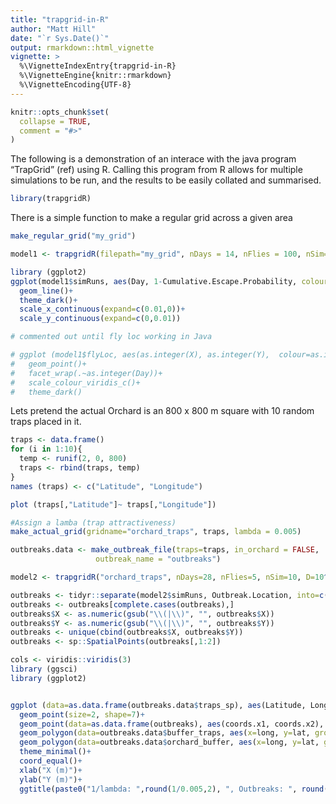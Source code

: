```yaml
---
title: "trapgrid-in-R"
author: "Matt Hill"
date: "`r Sys.Date()`"
output: rmarkdown::html_vignette
vignette: >
  %\VignetteIndexEntry{trapgrid-in-R}
  %\VignetteEngine{knitr::rmarkdown}
  %\VignetteEncoding{UTF-8}
---
```


```r
knitr::opts_chunk$set(
  collapse = TRUE,
  comment = "#>"
)
```

The following is a demonstration of an interace with the java program "TrapGrid" (ref) using R. Calling this program from R allows for multiple simulations to be run, and the results to be easily collated and summarised.

```r
library(trapgridR)
```

There is a simple function to make a regular grid across a given area
```r
make_regular_grid("my_grid")
```


```r
model1 <- trapgridR(filepath="my_grid", nDays = 14, nFlies = 100, nSim=10, D=10^5)
```
```r
library (ggplot2)
ggplot(model1$simRuns, aes(Day, 1-Cumulative.Escape.Probability, colour=SimRun, group=SimRun))+
  geom_line()+
  theme_dark()+
  scale_x_continuous(expand=c(0.01,0))+
  scale_y_continuous(expand=c(0,0.01))

```

```r
# commented out until fly loc working in Java

# ggplot (model1$flyLoc, aes(as.integer(X), as.integer(Y),  colour=as.integer(Simulation.Number)))+
#   geom_point()+
#   facet_wrap(.~as.integer(Day))+
#   scale_colour_viridis_c()+
#   theme_dark()

```

Lets pretend the actual Orchard is an 800 x 800 m square with 10 random traps placed in it.

```r

traps <- data.frame()
for (i in 1:10){
  temp <- runif(2, 0, 800)
  traps <- rbind(traps, temp)
}
names (traps) <- c("Latitude", "Longitude")

plot (traps[,"Latitude"]~ traps[,"Longitude"])

```
```r
#Assign a lamba (trap attractiveness)
make_actual_grid(gridname="orchard_traps", traps, lambda = 0.005)
```

```r
outbreaks.data <- make_outbreak_file(traps=traps, in_orchard = FALSE,
                   outbreak_name = "outbreaks")
```

```r
model2 <- trapgridR("orchard_traps", nDays=28, nFlies=5, nSim=10, D=10^5, outbreaks = "outbreaks")
```

```r
outbreaks <- tidyr::separate(model2$simRuns, Outbreak.Location, into=c("X", "Y"), sep=",")[,c("X", "Y")]
outbreaks <- outbreaks[complete.cases(outbreaks),]
outbreaks$X <- as.numeric(gsub("\\(|\\)", "", outbreaks$X))
outbreaks$Y <- as.numeric(gsub("\\(|\\)", "", outbreaks$Y))
outbreaks <- unique(cbind(outbreaks$X, outbreaks$Y))
outbreaks <- sp::SpatialPoints(outbreaks[,1:2]) 
```

```r
cols <- viridis::viridis(3)
library (ggsci)
library (ggplot2)


ggplot (data=as.data.frame(outbreaks.data$traps_sp), aes(Latitude, Longitude)) +
  geom_point(size=2, shape=7)+
  geom_point(data=as.data.frame(outbreaks), aes(coords.x1, coords.x2), colour=cols[3], alpha=0.8)+
  geom_polygon(data=outbreaks.data$buffer_traps, aes(x=long, y=lat, group = group), colour=cols[2], fill=cols[2], alpha=0.45)+
  geom_polygon(data=outbreaks.data$orchard_buffer, aes(x=long, y=lat, group = group), alpha=0.2, fill=cols[1])+
  theme_minimal()+
  coord_equal()+
  xlab("X (m)")+
  ylab("Y (m)")+
  ggtitle(paste0("1/lambda: ",round(1/0.005,2), ", Outbreaks: ", round(raster::area(outbreaks.data$outbreak_buffer)/10000, 0)))


```

